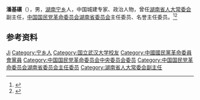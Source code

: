 '''潘基礩'''（{{bd|1914年|12月29日|2011年|4月26日}}），男，[[湖南|湖南]][[宁乡县|宁乡]]人，中国城建专家、政治人物，曾任[[湖南省人大常委会|湖南省人大常委会]]副主任，[[中国国民党革命委员会湖南省委员会|中国国民党革命委员会湖南省委员会]]主任委员、名誉主任委员。<ref>{{Cite web|title=湖南94岁老翁成为全国最年长奥运火炬手[组图]|url=http://news.china.com.cn/txt/2008-04/16/content_14966335.htm|accessdate=2020-07-10|work=中国网|archive-date=2020-07-10|archive-url=https://web.archive.org/web/20200710102351/http://news.china.com.cn/txt/2008-04/16/content_14966335.htm|dead-url=no}}</ref><ref>{{Cite book|title=中国当代文艺名人辞典|author=谷向阳, 王庆新主编|publisher=学苑出版社|year=1994|isbn=|location=北京|pages=}}</ref>

== 参考资料 ==
{{reflist}}

{{中国人物小作品}}

{{Authority control}}
{{DEFAULTSORT:Pan潘}}
[[Category:潘姓|Ji]]
[[Category:宁乡人|Category:宁乡人]]
[[Category:国立武汉大学校友|Category:国立武汉大学校友]]
[[Category:中國國民黨革命委員會黨員|Category:中國國民黨革命委員會黨員]]
[[Category:中国国民党革命委员会中央委员会委员|Category:中国国民党革命委员会中央委员会委员]]
[[Category:中国国民党革命委员会湖南省委员会主任委员|Category:中国国民党革命委员会湖南省委员会主任委员]]
[[Category:湖南省人大常委会副主任|Category:湖南省人大常委会副主任]]